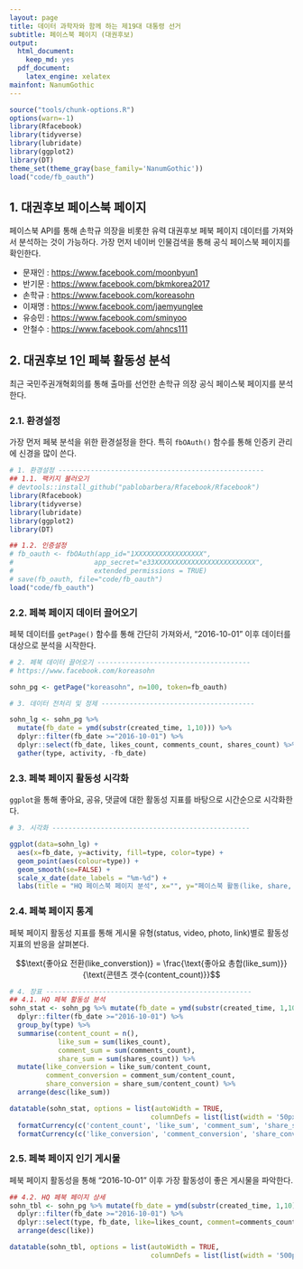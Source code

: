 ```yaml
---
layout: page
title: 데이터 과학자와 함께 하는 제19대 대통령 선거
subtitle: 페이스북 페이지 (대권후보)
output:
  html_document: 
    keep_md: yes
  pdf_document:
    latex_engine: xelatex
mainfont: NanumGothic
---
```


```r
source("tools/chunk-options.R")
options(warn=-1)
library(Rfacebook)
library(tidyverse)
library(lubridate)
library(ggplot2)
library(DT)
theme_set(theme_gray(base_family='NanumGothic'))
load("code/fb_oauth")
```

## 1. 대권후보 페이스북 페이지

페이스북 API를 통해 손학규 의장을 비롯한 유력 대권후보 페북 페이지 데이터를 가져와서 분석하는 것이 가능하다.
가장 먼저 네이버 인물검색을 통해 공식 페이스북 페이지를 확인한다.

- 문재인 : [https://www.facebook.com/moonbyun1](https://www.facebook.com/moonbyun1)
- 반기문 : [https://www.facebook.com/bkmkorea2017](https://www.facebook.com/bkmkorea2017)
- 손학규 : [https://www.facebook.com/koreasohn](https://www.facebook.com/koreasohn)
- 이재명 : [https://www.facebook.com/jaemyunglee](https://www.facebook.com/jaemyunglee)
- 유승민 : [https://www.facebook.com/sminyoo](https://www.facebook.com/sminyoo)
- 안철수 : [https://www.facebook.com/ahncs111](https://www.facebook.com/ahncs111)

## 2. 대권후보 1인 페북 활동성 분석

최근 국민주권개혁회의를 통해 출마를 선언한 손학규 의장 공식 페이스북 페이지를 분석한다.

### 2.1. 환경설정

가장 먼저 페북 분석을 위한 환경설정을 한다. 특히 `fbOAuth()` 함수를 통해 인증키 관리에 신경을 많이 쓴다.

``` r
# 1. 환경설정 ---------------------------------------------------
## 1.1. 팩키지 불러오기
# devtools::install_github("pablobarbera/Rfacebook/Rfacebook")
library(Rfacebook)
library(tidyverse)
library(lubridate)
library(ggplot2)
library(DT)

## 1.2. 인증설정
# fb_oauth <- fbOAuth(app_id="1XXXXXXXXXXXXXXXXX",
#                    app_secret="e33XXXXXXXXXXXXXXXXXXXXXXXXX",
#                    extended_permissions = TRUE)
# save(fb_oauth, file="code/fb_oauth")
load("code/fb_oauth")
```

### 2.2. 페북 페이지 데이터 끌어오기

페북 데이터를 `getPage()` 함수를 통해 간단히 가져와서, "2016-10-01" 이후 데이터를 대상으로 분석을 시작한다.

``` r
# 2. 페북 데이터 끌어오기 --------------------------------------
# https://www.facebook.com/koreasohn

sohn_pg <- getPage("koreasohn", n=100, token=fb_oauth)

# 3. 데이터 전처리 및 정제 --------------------------------------

sohn_lg <- sohn_pg %>% 
  mutate(fb_date = ymd(substr(created_time, 1,10))) %>% 
  dplyr::filter(fb_date >="2016-10-01") %>% 
  dplyr::select(fb_date, likes_count, comments_count, shares_count) %>% 
  gather(type, activity, -fb_date)
```

### 2.3. 페북 페이지 활동성 시각화

`ggplot`을 통해 좋아요, 공유, 댓글에 대한 활동성 지표를 바탕으로 시간순으로 시각화한다.

``` r
# 3. 시각화 -------------------------------------------------

ggplot(data=sohn_lg) +
  aes(x=fb_date, y=activity, fill=type, color=type) +
  geom_point(aes(colour=type)) +
  geom_smooth(se=FALSE) +
  scale_x_date(date_labels = "%m-%d") +
  labs(title = "HQ 페이스북 페이지 분석", x="", y="페이스북 활동(like, share, comments)")
```

### 2.4. 페북 페이지 통계

페북 페이지 활동성 지표를 통해 게시물 유형(status, video, photo, link)별로 활동성 지표의 반응을 살펴본다.

$$\text{좋아요 전환(like_converstion)} = \frac{\text{좋아요 총합(like_sum)}}{\text{콘텐츠 갯수(content_count)}}$$

``` r
# 4. 장표 ---------------------------------------------------
## 4.1. HQ 페북 활동성 분석
sohn_stat <- sohn_pg %>% mutate(fb_date = ymd(substr(created_time, 1,10))) %>% 
  dplyr::filter(fb_date >="2016-10-01") %>% 
  group_by(type) %>% 
  summarise(content_count = n(),
            like_sum = sum(likes_count),
            comment_sum = sum(comments_count),
            share_sum = sum(shares_count)) %>% 
  mutate(like_conversion = like_sum/content_count,
         comment_conversion = comment_sum/content_count,
         share_conversion = share_sum/content_count) %>% 
  arrange(desc(like_sum))

datatable(sohn_stat, options = list(autoWidth = TRUE,
                                   columnDefs = list(list(width = '50px', targets = c(1:6))))) %>% 
  formatCurrency(c('content_count', 'like_sum', 'comment_sum', 'share_sum'),' ', interval = 3, mark = ",", digits = 0) %>% 
  formatCurrency(c('like_conversion', 'comment_conversion', 'share_conversion'),' ', interval = 3, mark = ",", digits = 1)
```

### 2.5. 페북 페이지 인기 게시물

페북 페이지 활동성을 통해 "2016-10-01" 이후 가장 활동성이 좋은 게시물을 파악한다.

``` r

## 4.2. HQ 페북 페이지 상세
sohn_tbl <- sohn_pg %>% mutate(fb_date = ymd(substr(created_time, 1,10))) %>% 
  dplyr::filter(fb_date >="2016-10-01") %>%
  dplyr::select(type, fb_date, like=likes_count, comment=comments_count, share=shares_count, message) %>% 
  arrange(desc(like))

datatable(sohn_tbl, options = list(autoWidth = TRUE,
                                   columnDefs = list(list(width = '500px', targets = c(6)))))
```
